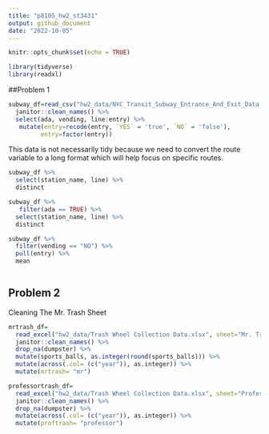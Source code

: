 ```yaml
---
title: "p8105_hw2_st3431"
output: github_document
date: "2022-10-05"
---
```


```r
knitr::opts_chunk$set(echo = TRUE)
```

```r
library(tidyverse)
library(readxl)
```

##Problem 1 

```r
subway_df=read_csv("hw2_data/NYC_Transit_Subway_Entrance_And_Exit_Data.csv") %>% 
  janitor::clean_names() %>%
  select(ada, vending, line:entry) %>%
   mutate(entry=recode(entry, `YES` = 'true', `NO` = 'false'), 
         entry=factor(entry))

```

This data is not necessarily tidy because we need to convert the route variable to a long format which will help focus on specific routes. 

```r
subway_df %>% 
  select(station_name, line) %>% 
  distinct

subway_df %>% 
   filter(ada == TRUE) %>% 
  select(station_name, line) %>% 
  distinct

subway_df %>% 
  filter(vending == "NO") %>% 
  pull(entry) %>% 
  mean
```

```r
```

## Problem 2 

Cleaning The Mr. Trash Sheet

```r
mrtrash_df=
  read_excel("hw2_data/Trash Wheel Collection Data.xlsx", sheet="Mr. Trash Wheel") %>% 
  janitor::clean_names() %>% 
  drop_na(dumpster) %>% 
  mutate(sports_balls, as.integer(round(sports_balls))) %>% 
  mutate(across(.col= (c("year")), as.integer)) %>% 
  mutate(mrtrash= "mr")
```

```r
professortrash_df=
  read_excel("hw2_data/Trash Wheel Collection Data.xlsx", sheet="Professor Trash Wheel") %>% 
  janitor::clean_names() %>% 
  drop_na(dumpster) %>% 
  mutate(across(.col= (c("year")), as.integer)) %>% 
  mutate(proftrash= "professor")
```








